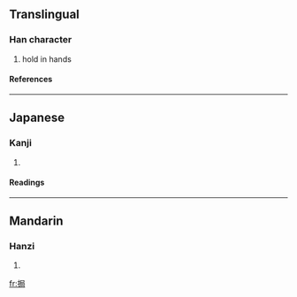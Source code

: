 ==Translingual==
===Han character===
{{Han char|rn=64|rad=手|as=07|sn=10|four=5702<sub>7</sub>|canj=手尸尸口 (QSSR)}}
# hold in hands
====References====
{{Han ref|kx=0431.370|dkj=12102|dj=0781.080|hdz=31888.020|uh=6336|ud=25398|bh=D1B7|bd=53687}}
----
==Japanese==
===Kanji===
{{ja-kanji|grade=|rs=手07}}
# {{defn|Japanese}} 
====Readings====
{{ja-readings|on=[[きょく]] (kyoku), [[こく]] (koku)|kun=[[ささえ]] (sasae), [[もつ]] (motsu)}}
----
==Mandarin==
===Hanzi===
{{cmn-hanzi|pin=[[bǎng]] (bang3), [[bàng]] (bang4), [[bēng]] (beng1), [[jú]] (ju2)|wg=pang<sup>3</sup>, pang<sup>4</sup>, peng<sup>1</sup>, chü<sup>2</sup>}}
# {{defn|Mandarin}}

[[fr:挶]]